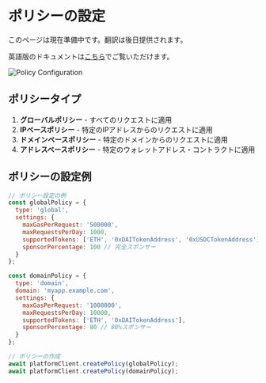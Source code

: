 # ポリシーの設定

このページは現在準備中です。翻訳は後日提供されます。

英語版のドキュメントは[こちら](/en/developer-tools/aa-platform/configuring-policies)でご覧いただけます。

<div className="flex justify-center my-8">
  <img src="/assets/policy-configuration.png" alt="Policy Configuration" className="rounded-lg shadow-md max-w-full" />
</div>

## ポリシータイプ

1. **グローバルポリシー** - すべてのリクエストに適用
2. **IPベースポリシー** - 特定のIPアドレスからのリクエストに適用
3. **ドメインベースポリシー** - 特定のドメインからのリクエストに適用
4. **アドレスベースポリシー** - 特定のウォレットアドレス・コントラクトに適用

## ポリシーの設定例

```javascript
// ポリシー設定の例
const globalPolicy = {
  type: 'global',
  settings: {
    maxGasPerRequest: '500000',
    maxRequestsPerDay: 1000,
    supportedTokens: ['ETH', '0xDAITokenAddress', '0xUSDCTokenAddress'],
    sponsorPercentage: 100 // 完全スポンサー
  }
};

const domainPolicy = {
  type: 'domain',
  domain: 'myapp.example.com',
  settings: {
    maxGasPerRequest: '1000000',
    maxRequestsPerDay: 10000,
    supportedTokens: ['ETH', '0xDAITokenAddress'],
    sponsorPercentage: 80 // 80%スポンサー
  }
};

// ポリシーの作成
await platformClient.createPolicy(globalPolicy);
await platformClient.createPolicy(domainPolicy);
``` 